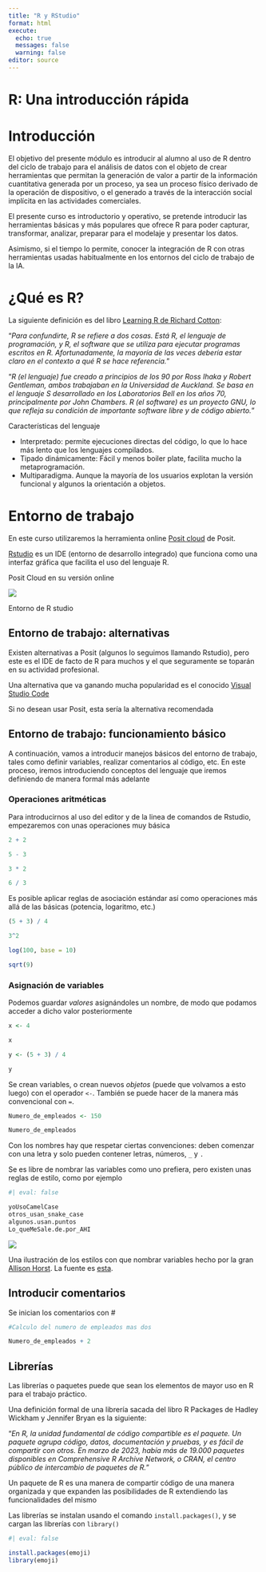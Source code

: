 ```yaml
---
title: "R y RStudio"
format: html
execute:
  echo: true
  messages: false
  warning: false
editor: source
---
```


# R: Una introducción rápida 

# Introducción

El objetivo del presente módulo es introducir al alumno al uso de R dentro del ciclo de trabajo para el análisis de datos con el objeto de crear herramientas que permitan la generación de valor a partir de la información cuantitativa generada por un proceso, ya sea un proceso físico derivado de la operación de dispositivo, o el generado a través de la interacción social implícita en las actividades comerciales.

El presente curso es introductorio y operativo, se pretende introducir las herramientas básicas y más populares que ofrece R para poder capturar, transformar, analizar, preparar para el modelaje y presentar los datos.

Asimismo, si el tiempo lo permite, conocer la integración de R con otras herramientas usadas habitualmente en los entornos del ciclo de trabajo de la IA.


# ¿Qué es R?

La siguiente definición es del libro [Learning R de Richard Cotton](https://www.oreilly.com/library/view/learning-r/9781449357160/):

"*Para confundirte, R se refiere a dos cosas. Está R, el lenguaje de programación, y R, el software que se utiliza para ejecutar programas escritos en R. Afortunadamente, la mayoría de las veces debería estar claro en el contexto a qué R se hace referencia.*"

"*R (el lenguaje) fue creado a principios de los 90 por Ross Ihaka y Robert Gentleman, ambos trabajaban en la Universidad de Auckland. Se basa en el lenguaje S desarrollado en los Laboratorios Bell en los años 70, principalmente por John Chambers. R (el software) es un proyecto GNU, lo que refleja su condición de importante software libre y de código abierto.*"

Características del lenguaje

-   Interpretado: permite ejecuciones directas del código, lo que lo hace más lento que los lenguajes compilados.
-   Tipado dinámicamente: Fácil y menos boiler plate, facilita mucho la metaprogramación.
-   Multiparadigma. Aunque la mayoría de los usuarios explotan la versión funcional y algunos la orientación a objetos.

# Entorno de trabajo

En este curso utilizaremos la herramienta online [Posit cloud](https://login.rstudio.cloud/login?redirect=%2F) de Posit.

[Rstudio](https://posit.co/download/rstudio-desktop/) es un IDE (entorno de desarrollo integrado) que funciona como una interfaz gráfica que facilita el uso del lenguaje R.

Posit Cloud en su versión online

::: {#fig-atomic}
![](images/rstudio.jpg)

Entorno de R studio
:::

## Entorno de trabajo: alternativas

Existen alternativas a Posit (algunos lo seguimos llamando Rstudio), pero este es el IDE de facto de R para muchos y el que seguramente se toparán en su actividad profesional.

Una alternativa que va ganando mucha popularidad es el conocido [Visual Studio Code](https://code.visualstudio.com/)

Si no desean usar Posit, esta sería la alternativa recomendada

## Entorno de trabajo: funcionamiento básico

A continuación, vamos a introducir manejos básicos del entorno de trabajo, tales como definir variables, realizar comentarios al código, etc. En este proceso, iremos introduciendo conceptos del lenguaje que iremos definiendo de manera formal más adelante

### Operaciones aritméticas

Para introducirnos al uso del editor y de la linea de comandos de Rstudio, empezaremos con unas operaciones muy básica

```r

2 + 2

5 - 3

3 * 2

6 / 3

```

Es posible aplicar reglas de asociación estándar así como operaciones más allá de las básicas (potencia, logaritmo, etc.)

```r

(5 + 3) / 4

3^2

log(100, base = 10)

sqrt(9)

```

### Asignación de variables

Podemos guardar *valores* asignándoles un nombre, de modo que podamos acceder a dicho valor posteriormente

```r

x <- 4

x

y <- (5 + 3) / 4

y

```

Se crean variables, o crean nuevos *objetos* (puede que volvamos a esto luego) con el operador `<-`. También se puede hacer de la manera más convencional con `=`.

```r

Numero_de_empleados <- 150

Numero_de_empleados

```

Con los nombres hay que respetar ciertas convenciones: deben comenzar con una letra y solo pueden contener letras, números, `_` y `.`

Se es libre de nombrar las variables como uno prefiera, pero existen unas reglas de estilo, como por ejemplo

```r
#| eval: false

yoUsoCamelCase
otros_usan_snake_case
algunos.usan.puntos
Lo_queMeSale.de.por_AHI

```

::: {#fig-elephant}
[![](https://cdn.myportfolio.com/45214904-6a61-4e23-98d6-b140f8654a40/dbb99049-2916-4bc8-824f-1816f5c4f06d_rw_1920.png?h=f0b45a30ba31ad414562d1085cd6c172)](https://allisonhorst.com/everything-else)

Una ilustración de los estilos con que nombrar variables hecho por la gran [Allison Horst](https://allisonhorst.com/allison-horst). La fuente es [esta](https://allisonhorst.com/everything-else).
:::

## Introducir comentarios

Se inician los comentarios con \#

```r

#Calculo del numero de empleados mas dos

Numero_de_empleados + 2


```

## Librerías

Las librerías o paquetes puede que sean los elementos de mayor uso en R para el trabajo práctico.

Una definición formal de una librería sacada del libro R Packages de Hadley Wickham y Jennifer Bryan es la siguiente:

"*En R, la unidad fundamental de código compartible es el paquete. Un paquete agrupa código, datos, documentación y pruebas, y es fácil de compartir con otros. En marzo de 2023, había más de 19.000 paquetes disponibles en Comprehensive R Archive Network, o CRAN, el centro público de intercambio de paquetes de R.*"

Un paquete de R es una manera de compartir código de una manera organizada y que expanden las posibilidades de R extendiendo las funcionalidades del mismo

Las librerías se instalan usando el comando `install.packages()`, y se cargan las librerías con `library()`

```r
#| eval: false

install.packages(emoji)
library(emoji)


```
